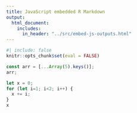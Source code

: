 ```yaml
---
title: JavaScript embedded R Markdown
output: 
  html_document:
    includes:
      in_header: "../src/embed-js-outputs.html"
---
```


```r
#| include: false
knitr::opts_chunk$set(eval = FALSE)
```

```js
const arr = [...Array(5).keys()];
arr;
```

```js
let x = 0;
for (let i=1; i<2; i++) {
  x += i;
}
x
```
